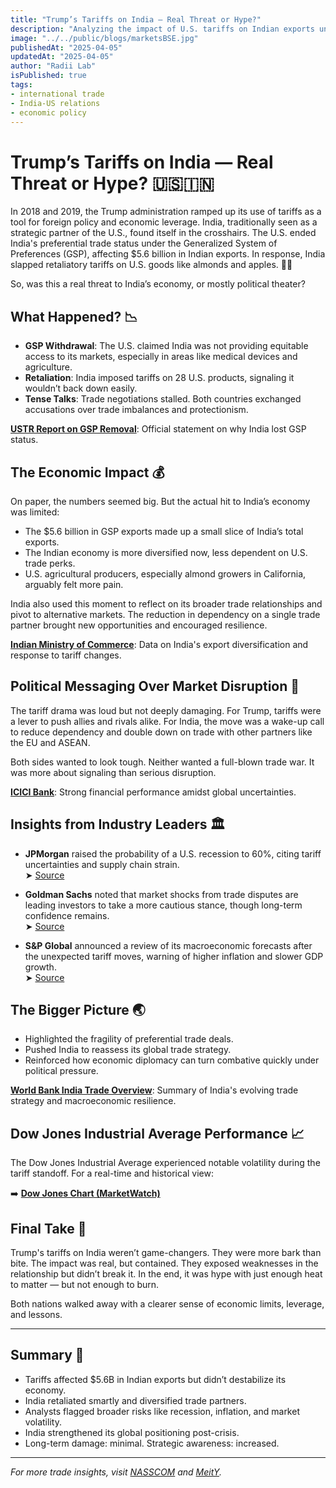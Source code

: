 ```yaml
---
title: "Trump’s Tariffs on India — Real Threat or Hype?"
description: "Analyzing the impact of U.S. tariffs on Indian exports under the Trump administration."
image: "../../public/blogs/marketsBSE.jpg"
publishedAt: "2025-04-05"
updatedAt: "2025-04-05"
author: "Radii Lab"
isPublished: true
tags:
- international trade
- India-US relations
- economic policy
---
```


# Trump’s Tariffs on India — Real Threat or Hype? 🇺🇸🇮🇳

In 2018 and 2019, the Trump administration ramped up its use of tariffs as a tool for foreign policy and economic leverage. India, traditionally seen as a strategic partner of the U.S., found itself in the crosshairs. The U.S. ended India's preferential trade status under the Generalized System of Preferences (GSP), affecting $5.6 billion in Indian exports. In response, India slapped retaliatory tariffs on U.S. goods like almonds and apples. 🍎🥜

So, was this a real threat to India’s economy, or mostly political theater?

## What Happened? 📉

- **GSP Withdrawal**: The U.S. claimed India was not providing equitable access to its markets, especially in areas like medical devices and agriculture.
- **Retaliation**: India imposed tariffs on 28 U.S. products, signaling it wouldn’t back down easily.
- **Tense Talks**: Trade negotiations stalled. Both countries exchanged accusations over trade imbalances and protectionism.

**[USTR Report on GSP Removal](https://ustr.gov/about-us/policy-offices/press-office/press-releases/2019/june/ustr-announces-gsp-eligibility)**: Official statement on why India lost GSP status.

## The Economic Impact 💰

On paper, the numbers seemed big. But the actual hit to India’s economy was limited:

- The $5.6 billion in GSP exports made up a small slice of India’s total exports.
- The Indian economy is more diversified now, less dependent on U.S. trade perks.
- U.S. agricultural producers, especially almond growers in California, arguably felt more pain.

India also used this moment to reflect on its broader trade relationships and pivot to alternative markets. The reduction in dependency on a single trade partner brought new opportunities and encouraged resilience.

**[Indian Ministry of Commerce](https://commerce.gov.in/)**: Data on India's export diversification and response to tariff changes.

## Political Messaging Over Market Disruption 🎯

The tariff drama was loud but not deeply damaging. For Trump, tariffs were a lever to push allies and rivals alike. For India, the move was a wake-up call to reduce dependency and double down on trade with other partners like the EU and ASEAN.

Both sides wanted to look tough. Neither wanted a full-blown trade war. It was more about signaling than serious disruption.

**[ICICI Bank](https://www.researchgate.net/publication/342892514_ICICI_Bank_Annual_Report)**: Strong financial performance amidst global uncertainties.

## Insights from Industry Leaders 🏛️

- **JPMorgan** raised the probability of a U.S. recession to 60%, citing tariff uncertainties and supply chain strain.  
  ➤ [Source](https://www.barrons.com/articles/recession-tariffs-jpmorgan-china-0be79774?utm_source=chatgpt.com)

- **Goldman Sachs** noted that market shocks from trade disputes are leading investors to take a more cautious stance, though long-term confidence remains.  
  ➤ [Source](https://www.businessinsider.com/stock-market-crash-outlook-us-equities-goldman-sachs-investing-strategy-2025-4?utm_source=chatgpt.com)

- **S&P Global** announced a review of its macroeconomic forecasts after the unexpected tariff moves, warning of higher inflation and slower GDP growth.  
  ➤ [Source](https://www.reuters.com/markets/ratings-agency-sp-review-all-global-forecasts-after-us-tariff-shock-2025-04-04/?utm_source=chatgpt.com)

## The Bigger Picture 🌏

- Highlighted the fragility of preferential trade deals.
- Pushed India to reassess its global trade strategy.
- Reinforced how economic diplomacy can turn combative quickly under political pressure.

**[World Bank India Trade Overview](https://www.worldbank.org/en/country/india/overview)**: Summary of India's evolving trade strategy and macroeconomic resilience.

## Dow Jones Industrial Average Performance 📈

The Dow Jones Industrial Average experienced notable volatility during the tariff standoff. For a real-time and historical view:

➡️ [**Dow Jones Chart (MarketWatch)**](https://www.marketwatch.com/investing/index/djia/charts)

## Final Take 🧠

Trump's tariffs on India weren’t game-changers. They were more bark than bite. The impact was real, but contained. They exposed weaknesses in the relationship but didn’t break it. In the end, it was hype with just enough heat to matter — but not enough to burn.

Both nations walked away with a clearer sense of economic limits, leverage, and lessons.

---

## Summary 📌

- Tariffs affected $5.6B in Indian exports but didn’t destabilize its economy.
- India retaliated smartly and diversified trade partners.
- Analysts flagged broader risks like recession, inflation, and market volatility.
- India strengthened its global positioning post-crisis.
- Long-term damage: minimal. Strategic awareness: increased.

---
*For more trade insights, visit [NASSCOM](https://www.nasscom.in/) and [MeitY](https://www.meity.gov.in/).*